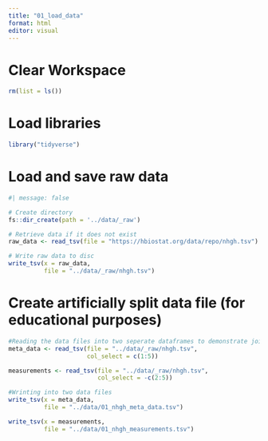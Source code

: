 ```yaml
---
title: "01_load_data"
format: html
editor: visual
---
```


# Clear Workspace

```r
rm(list = ls())
```

# Load libraries

```r
library("tidyverse")
```

# Load and save raw data

```r
#| message: false

# Create directory
fs::dir_create(path = '../data/_raw')

# Retrieve data if it does not exist
raw_data <- read_tsv(file = "https://hbiostat.org/data/repo/nhgh.tsv")

# Write raw data to disc
write_tsv(x = raw_data,
          file = "../data/_raw/nhgh.tsv")

```

# Create artificially split data file (for educational purposes)

```r

#Reading the data files into two seperate dataframes to demonstrate joining later
meta_data <- read_tsv(file = "../data/_raw/nhgh.tsv",
                      col_select = c(1:5))

measurements <- read_tsv(file = "../data/_raw/nhgh.tsv",
                         col_select = -c(2:5))

#Wrinting into two data files
write_tsv(x = meta_data,
          file = "../data/01_nhgh_meta_data.tsv")

write_tsv(x = measurements,
          file = "../data/01_nhgh_measurements.tsv")

```
